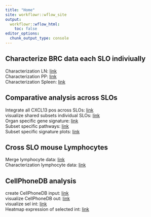 ```yaml
---
title: "Home"
site: workflowr::wflow_site
output:
  workflowr::wflow_html:
    toc: false
editor_options:
  chunk_output_type: console
---
```


## Characterize BRC data each SLO indiviually
Characterization LN: [link](CharacterizationLN_CXCL13seurat.html)  
Characterization PP: [link](CharacterizePP_CXCL13seurat.html)  
Characterization Spleen: [link](CharacterizeSpleen_CXCL13seurat.html)  

## Comparative analysis across SLOs
Integrate all CXCL13 pos across SLOs: [link](IntegrateAcrossSLOs.html)  
visualize shared subsets individual SLOs: [link](visFolBRC_individualSLOs.html)  
Organ specific gene signature: [link](SLOspecific_signature.html)  
Subset specific pathways: [link](SubsetSpecificGeneSignatures.html)  
Subset specific signature plots: [link](plotSubsetSpecificSignatures2.html)  

## Cross SLO mouse Lymphocytes
Merge lymphocyte data: [link](mergeData_lympho.html)  
Characterization lymphocyte data: [link](CharacterizeLympho.html)  

## CellPhoneDB analysis
create CellPhoneDB input: [link](createCPDBinput_immOnly.html)  
visualize CellPhoneDB out: [link](analyseCPDBoutImm.html)  
visualize sel int: [link](CellPhoneDBout_selInt_imm.html)  
Heatmap expression of selected int: [link](visSelIntHeatmap.html)  

